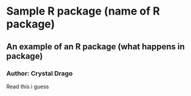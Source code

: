 # Sample R package (name of R package)
## An example of an R package (what happens in package)
### Author: Crystal Drago

Read this i guess